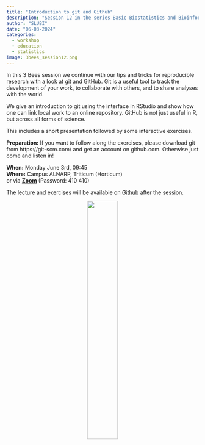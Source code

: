 ```yaml
---
title: "Introduction to git and Github"
description: "Session 12 in the series Basic Biostatistics and Bioinformatics"
author: "SLUBI"
date: "06-03-2024"
categories:
  - workshop
  - education
  - statistics
image: 3bees_session12.png
---
```


In this 3 Bees session we continue with our tips and tricks for reproducible research with a look at git and GitHub. Git is a useful tool to track the development of your work, to collaborate with others, and to share analyses with the world.
 
We give an introduction to git using the interface in RStudio and show how one can link local work to an online repository. GitHub is not just useful in R, but across all forms of science.
 
This includes a short presentation followed by some interactive exercises.
 
**Preparation:** If  you want to follow along the exercises, please download git from https://git-scm.com/ and get an account on github.com. Otherwise just come and listen in!
 

**When:** Monday June 3rd, 09:45 \
**Where:** Campus ALNARP, Triticum (Horticum)\
or via **[Zoom](https://slu-se.zoom.us/j/69486568642)** (Password: 410 410)

The lecture and exercises will be  available on [Github](https://github.com/SLUBioinformaticsInfrastructure/Three_Bees_Workshop_Series) after the session.

<center>
![](../../../images/3bees_fulltext_ampersand2.png){.class width=40%}